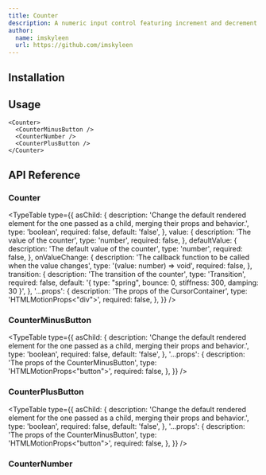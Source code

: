 ```yaml
---
title: Counter
description: A numeric input control featuring increment and decrement buttons, smoothly animating number transitions using the SlidingNumber component.
author:
  name: imskyleen
  url: https://github.com/imskyleen
---
```


<ComponentPreview name="demo-primitives-animate-counter" />

## Installation

<ComponentInstallation name="primitives-animate-counter" />

## Usage

```tsx
<Counter>
  <CounterMinusButton />
  <CounterNumber />
  <CounterPlusButton />
</Counter>
```

## API Reference

### Counter

<TypeTable
  type={{
    asChild: {
      description:
        'Change the default rendered element for the one passed as a child, merging their props and behavior.',
      type: 'boolean',
      required: false,
      default: 'false',
    },
    value: {
      description: 'The value of the counter',
      type: 'number',
      required: false,
    },
    defaultValue: {
      description: 'The default value of the counter',
      type: 'number',
      required: false,
    },
    onValueChange: {
      description: 'The callback function to be called when the value changes',
      type: '(value: number) => void',
      required: false,
    },
    transition: {
      description: 'The transition of the counter',
      type: 'Transition',
      required: false,
      default: '{ type: "spring", bounce: 0, stiffness: 300, damping: 30 }',
    },
    '...props': {
      description: 'The props of the CursorContainer',
      type: 'HTMLMotionProps<"div">',
      required: false,
    },
  }}
/>

### CounterMinusButton

<TypeTable
  type={{
    asChild: {
      description:
        'Change the default rendered element for the one passed as a child, merging their props and behavior.',
      type: 'boolean',
      required: false,
      default: 'false',
    },
    '...props': {
      description: 'The props of the CounterMinusButton',
      type: 'HTMLMotionProps<"button">',
      required: false,
    },
  }}
/>

### CounterPlusButton

<TypeTable
  type={{
    asChild: {
      description:
        'Change the default rendered element for the one passed as a child, merging their props and behavior.',
      type: 'boolean',
      required: false,
      default: 'false',
    },
    '...props': {
      description: 'The props of the CounterMinusButton',
      type: 'HTMLMotionProps<"button">',
      required: false,
    },
  }}
/>

### CounterNumber

<ExternalLink
  href="https://animate-ui.com/docs/primitives/texts/sliding-number"
  text="Animate UI API Reference - SlidingNumber"
/>
